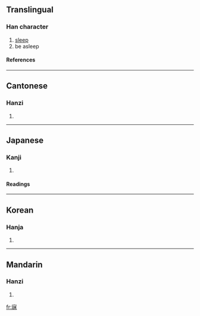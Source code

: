 ==Translingual==
===Han character===
{{Han char|rn=40|rad=宀|as=09|sn=12|four=3029<sub>5</sub>|canj=十女一木 (JVMD)}}
# [[sleep]]
# be asleep
====References====
{{Han ref|kx=0289.060|dkj=07236|dj=0572.060|hdz=20944.120|uh=5BD0|ud=23504|bh=B44B|bd=46155}}
----
==Cantonese==
===Hanzi===
{{yue-hanzi|jyut=|y=mei6}}
# {{defn|Cantonese}}
----
==Japanese==
===Kanji===
{{ja-kanji|grade=|rs=宀09}}
# {{defn|Japanese}} 
====Readings====
{{ja-readings|on=[[び]] (bi)|kun=[[ねる]] (neru)}}
----
==Korean==
===Hanja===
{{ko-hanja|hangeul=매|rv=mae|mr=mae}}
# {{defn|Korean}}
----
==Mandarin==
===Hanzi===
{{cmn-hanzi|pin=[[mèi]] ([[mei4]])|wg=mei<sup>4</sup>}}
# {{defn|Mandarin}}

[[fr:寐]]